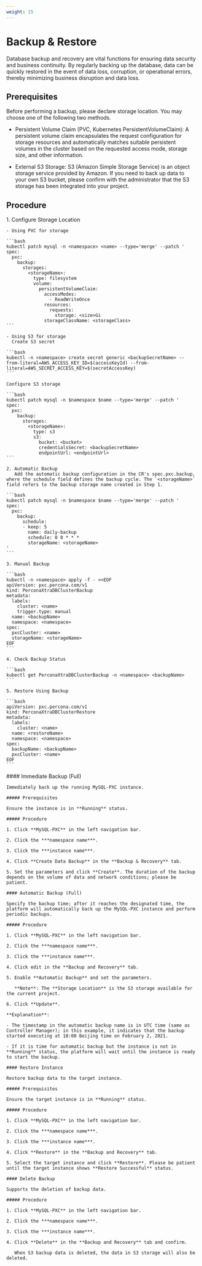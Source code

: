 ```yaml
---
weight: 15
---
```


# Backup & Restore 

Database backup and recovery are vital functions for ensuring data security and business continuity. By regularly backing up the database, data can be quickly restored in the event of data loss, corruption, or operational errors, thereby minimizing business disruption and data loss.

## Prerequisites

Before performing a backup, please declare storage location. You may choose one of the following two methods.

- Persistent Volume Claim (PVC, Kubernetes PersistentVolumeClaim): A persistent volume claim encapsulates the request configuration for storage resources and automatically matches suitable persistent volumes in the cluster based on the requested access mode, storage size, and other information.

- External S3 Storage: S3 (Amazon Simple Storage Service) is an object storage service provided by Amazon. If you need to back up data to your own S3 bucket, please confirm with the administrator that the S3 storage has been integrated into your project.

## Procedure

<Tabs>
  <Tab label="CLI">
    1. Configure Storage Location

    - Using PVC for storage

    ```bash
    kubectl patch mysql -n <namespace> <name> --type='merge' --patch '
    spec:
      pxc:
        backup:
          storages:
            <storageName>:
              type: filesystem
              volume:
                persistentVolumeClaim:
                  accessModes:
                    - ReadWriteOnce
                  resources:
                    requests:
                      storage: <size>Gi
                  storageClassName: <storageClass>
    ```

    - Using S3 for storage
      Create S3 secret

    ```bash
    kubectl -n <namespace> create secret generic <backupSecretName> --from-literal=AWS_ACCESS_KEY_ID=$(accessKeyId) --from-literal=AWS_SECRET_ACCESS_KEY=$(secretAccessKey)
    ```

    Configure S3 storage

    ```bash
    kubectl patch mysql -n $namespace $name --type='merge' --patch '
    spec:
      pxc:
        backup:
          storages:
            <storageName>:
              type: s3
              s3:
                bucket: <bucket>
                credentialsSecret: <backupSecretName>
                endpointUrl: <endpointUrl>
    ```

    2. Automatic Backup
       Add the automatic backup configuration in the CR's spec.pxc.backup, where the schedule field defines the backup cycle. The `<storageName>` field refers to the backup storage name created in Step 1.

    ```bash
    kubectl patch mysql -n $namespace $name --type='merge' --patch '
    spec:
      pxc:
        backup:
          schedule:
          - keep: 5
            name: daily-backup
            schedule: 0 0 * * *
            storageName: <storageName>
    '
    ```

    3. Manual Backup

    ```bash
    kubectl -n <namespace> apply -f - <<EOF
    apiVersion: pxc.percona.com/v1
    kind: PerconaXtraDBClusterBackup
    metadata:
      labels:
        cluster: <name>
        trigger.type: manual
      name: <backupName>
      namespace: <namespace>
    spec:
      pxcCluster: <name>
      storageName: <storageName>
    EOF
    ```

    4. Check Backup Status

    ```bash
    kubectl get PerconaXtraDBClusterBackup -n <namespace> <backupName> 
    ```

    5. Restore Using Backup

    ```bash
    apiVersion: pxc.percona.com/v1
    kind: PerconaXtraDBClusterRestore
    metadata:
      labels:
        cluster: <name>
      name: <restoreName>
      namespace: <namespace>
    spec:
      backupName: <backupName>
      pxcCluster: <name>
    EOF
    ```
  </Tab>

  <Tab label="Web Console">
    #### Immediate Backup (Full)

    Immediately back up the running MySQL-PXC instance.

    ##### Prerequisites

    Ensure the instance is in **Running** status.

    ##### Procedure

    1. Click **MySQL-PXC** in the left navigation bar.

    2. Click the ***namespace name***.

    3. Click the ***instance name***.

    4. Click **Create Data Backup** in the **Backup & Recovery** tab.

    5. Set the parameters and click **Create**. The duration of the backup depends on the volume of data and network conditions; please be patient.

    #### Automatic Backup (Full)

    Specify the backup time; after it reaches the designated time, the platform will automatically back up the MySQL-PXC instance and perform periodic backups.

    ##### Procedure

    1. Click **MySQL-PXC** in the left navigation bar.

    2. Click the ***namespace name***.

    3. Click the ***instance name***.

    4. Click edit in the **Backup and Recovery** tab.

    5. Enable **Automatic Backup** and set the parameters.

       **Note**: The **Storage Location** is the S3 storage available for the current project.

    6. Click **Update**.

    **Explanation**:

    - The timestamp in the automatic backup name is in UTC time (same as Controller Manager); in this example, it indicates that the backup started executing at 18:00 Beijing time on February 2, 2021.

    - If it is time for automatic backup but the instance is not in **Running** status, the platform will wait until the instance is ready to start the backup.

    #### Restore Instance

    Restore backup data to the target instance.

    ##### Prerequisites

    Ensure the target instance is in **Running** status.

    ##### Procedure

    1. Click **MySQL-PXC** in the left navigation bar.

    2. Click the ***namespace name***.

    3. Click the ***instance name***.

    4. Click **Restore** in the **Backup and Recovery** tab.

    5. Select the target instance and click **Restore**. Please be patient until the target instance shows **Restore Successful** status.

    #### Delete Backup

    Supports the deletion of backup data.

    ##### Procedure

    1. Click **MySQL-PXC** in the left navigation bar.

    2. Click the ***namespace name***.

    3. Click the ***instance name***.

    4. Click **Delete** in the **Backup and Recovery** tab and confirm.

       When S3 backup data is deleted, the data in S3 storage will also be deleted.
  </Tab>
</Tabs>
